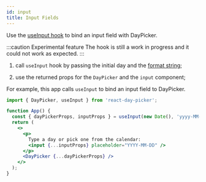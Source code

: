 ```yaml
---
id: input
title: Input Fields
---
```


Use the [useInput hook](/api/functions/useinput) to bind an input field with
DayPicker.

:::caution Experimental feature
The hook is still a work in progress and it could not work as expected.
:::

1. call `useInput` hook by passing the initial day and the [format
   string](https://date-fns.org/v2.17.0/docs/format); 
  
2. use the returned props for the `DayPicker` and the `input` component;

For example, this app calls `useInput` to bind an input field to DayPicker.

```jsx showOutput
import { DayPicker, useInput } from 'react-day-picker';

function App() {
  const { dayPickerProps, inputProps } = useInput(new Date(), 'yyyy-MM-dd');
  return (
    <>
      <p>
        Type a day or pick one from the calendar:
        <input {...inputProps} placeholder="YYYY-MM-DD" />
      </p>
      <DayPicker {...dayPickerProps} />
    </>
  );
}
```
